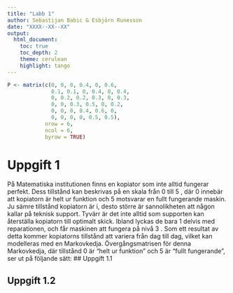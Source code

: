 ```yaml
---
title: "Labb 1"
author: Sebastijan Babic & Esbjörn Runesson
date: "XXXX--XX--XX"
output: 
  html_document:
    toc: true                
    toc_depth: 2             
    theme: cerulean          
    highlight: tango         
---
```




```r
P <- matrix(c(0, 0, 0, 0.4, 0, 0.6,
              0.1, 0.1, 0, 0.4, 0, 0.4,
              0, 0.2, 0.2, 0.3, 0, 0.3,
              0, 0, 0.3, 0.5, 0, 0.2,
              0, 0, 0, 0.4, 0.6, 0,
              0, 0, 0, 0, 0.5, 0.5),
            nrow = 6,
            ncol = 6,
            byrow = TRUE)
```

# Uppgift 1
På Matematiska institutionen finns en kopiator som inte alltid fungerar perfekt. Dess tillstånd kan beskrivas på en skala från 0 till 5 , där 0 innebär att kopiatorn är helt ur funktion och 5 motsvarar en fullt fungerande maskin. Ju sämre tillstånd kopiatorn är i, desto större är sannolikheten att någon kallar på teknisk support. Tyvärr är det inte alltid som supporten kan återställa kopiatorn till optimalt skick. Ibland lyckas de bara
1
delvis med reparationen, och får maskinen att fungera på nivå 3 . Som ett resultat av detta kommer kopiatorns
tillstånd att variera från dag till dag, vilket kan modelleras med en Markovkedja. Övergångsmatrisen för
denna Markovkedja, där tillstånd 0 är "helt ur funktion" och 5 är "fullt fungerande", ser ut på följande sätt:
## Uppgift 1.1


## Uppgift 1.2



